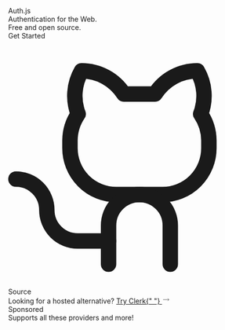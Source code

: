 
<div className="relative overflow-hidden w-full h-full flex flex-col">
  <section className="flex justify-center w-full px-8 lg:px-4 flex-col lg:flex-row self-center items-center gap-6 max-w-7xl pt-12 pb-24 sm:py-32 lg:py-56">
    <div className="flex-col flex justify-between gap-10 mx-8">
      <div className="flex flex-col gap-8 justify-center py-2 items-center w-full">
        <span className="text-6xl font-black lg:text-8xl">Auth.js</span>
        <div className="flex flex-col gap-4 justify-center text-2xl font-bold text-center lg:text-3xl">
          <div>Authentication for the Web.</div>
          <div className="underline-highlight">Free and open source.</div>
        </div>
      </div>
      <div className="text-lg justify-center items-center flex gap-4">
        <Link
          href="/getting-started"
          className="p-3 w-1/2 text-center text-sm font-semibold bg-violet-600 dark:bg-violet-800 text-white"
        >
          Get Started
        </Link>
        <Link
          href="/getting-started"
          className="p-3 w-1/2 justify-center text-sm flex gap-2 items-center dark:bg-gray-300 bg-violet-200 text-black"
        >
          <svg className="size-4" viewBox="0 0 256 256">
            <rect width="256" height="256" fill="none" />
            <path
              d="M119.83,56A52,52,0,0,0,76,32a51.92,51.92,0,0,0-3.49,44.7A49.28,49.28,0,0,0,64,104v8a48,48,0,0,0,48,48h48a48,48,0,0,0,48-48v-8a49.28,49.28,0,0,0-8.51-27.3A51.92,51.92,0,0,0,196,32a52,52,0,0,0-43.83,24Z"
              fill="none"
              stroke="currentColor"
              stroke-linecap="round"
              stroke-linejoin="round"
              stroke-width="16"
            />
            <path
              d="M104,232V192a32,32,0,0,1,32-32h0a32,32,0,0,1,32,32v40"
              fill="none"
              stroke="currentColor"
              stroke-linecap="round"
              stroke-linejoin="round"
              stroke-width="16"
            />
            <path
              d="M104,208H72a32,32,0,0,1-32-32A32,32,0,0,0,8,144"
              fill="none"
              stroke="currentColor"
              stroke-linecap="round"
              stroke-linejoin="round"
              stroke-width="16"
            />
          </svg>
          Source
        </Link>
      </div>
      <div className="text-lg flex-col items-center flex gap-2">
        <div className="flex flex-col sm:flex-row text-base items-center gap-2">
          Looking for a hosted alternative?
          <a
            href="https://clerk.com?utm_source=sponsorship&utm_medium=website&utm_campaign=authjs&utm_content=cta"
            target="_blank"
            className="flex gap-2 text-[#289ef9]"
          >
            Try Clerk{" "}
            <svg
              width="16"
              data-slot="icon"
              fill="none"
              strokeWidth="1.5"
              stroke="currentColor"
              viewBox="0 0 24 24"
              xmlns="http://www.w3.org/2000/svg"
              aria-hidden="true"
            >
              <path
                strokeLinecap="round"
                strokeLinejoin="round"
                d="M17.25 8.25 21 12m0 0-3.75 3.75M21 12H3"
              ></path>
            </svg>
          </a>
        </div>
        <div className="sponsoredBadge">Sponsored</div>
      </div>
    </div>
    <FrameworkExamples />
  </section>
  <Guides />
  <section
    className="flex relative h-[40rem] flex-col justify-between items-center pt-24 pb-12
    bg-neutral-200 dark:bg-neutral-900 overflow-hidden"
  >
    <div
      className="z-10 flex gap-4 justify-start items-center text-2xl md:text-3xl font-bold
      text-center text-white lg:text-4xl h-full"
    >
      <div className="leading-normal text-slate-800 px-12 dark:text-slate-200 pb-12 dark:drop-shadow-none">
        Supports all these providers and more!
      </div>
    </div>
    <ProviderMarquee />
  </section>
  <Footer className="bg-white dark:bg-neutral-950 py-8 !m-0" />
  <Blur />
  <div className="overflow-hidden bg-animation -z-10">
    <div id="stars"></div>
    <div id="stars2"></div>
    <div id="stars3"></div>
    <div id="stars4"></div>
  </div>
</div>
